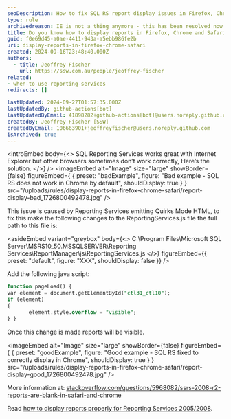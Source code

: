 ```yaml
---
seoDescription: How to fix SQL RS report display issues in Firefox, Chrome, and Safari with simple JS changes
type: rule
archivedreason: IE is not a thing anymore - this has been resolved now in current browsers
title: Do you know how to display reports in Firefox, Chrome and Safari (SQL Reporting Services 2008R2/2012)?
guid: f0e69d45-a0ae-4411-943a-a5ebb986fe2b
uri: display-reports-in-firefox-chrome-safari
created: 2024-09-16T23:48:40.000Z
authors:
  - title: Jeoffrey Fischer
    url: https://ssw.com.au/people/jeoffrey-fischer
related:
- when-to-use-reporting-services
redirects: []

lastUpdated: 2024-09-27T01:57:35.000Z
lastUpdatedBy: github-actions[bot]
lastUpdatedByEmail: 41898282+github-actions[bot]@users.noreply.github.com
createdBy: Jeoffrey Fischer [SSW]
createdByEmail: 106663901+jeoffreyfischer@users.noreply.github.com
isArchived: true
---
```


<introEmbed
  body={<>
SQL Reporting Services works great with Internet Explorer but other browsers sometimes don’t work correctly, Here’s the solution.
  </>}
/>
<imageEmbed
  alt="Image"
  size="large"
  showBorder={false}
  figureEmbed={ {
    preset: "badExample",
    figure: "Bad example - SQL RS does not work in Chrome by default",
    shouldDisplay: true
  } }
  src="/uploads/rules/display-reports-in-firefox-chrome-safari/report-display-bad_1726800492478.jpg"
/>

This issue is caused by Reporting Services emitting Quirks Mode HTML, to fix this make the following changes to the ReportingServices.js file the full path to this file is:

<asideEmbed
  variant="greybox"
  body={<>
    C:\Program Files\Microsoft SQL Server\MSRS10_50.MSSQLSERVER\Reporting Services\ReportManager\js\ReportingServices.js
  </>}
  figureEmbed={{
    preset: "default",
    figure: "XXX",
    shouldDisplay: false
  }}
/>

Add the following java script:

```sql
function pageLoad() {
var element = document.getElementById("ctl31_ctl10");
if (element)
{
       element.style.overflow = "visible";
} }
```

Once this change is made reports will be visible.

<imageEmbed
  alt="Image"
  size="large"
  showBorder={false}
  figureEmbed={ {
    preset: "goodExample",
    figure: "Good example - SQL RS fixed to correctly display in Chrome",
    shouldDisplay: true
  } }
  src="/uploads/rules/display-reports-in-firefox-chrome-safari/report-display-good_1726800492478.jpg"
/>

More information at: [stackoverflow.com/questions/5968082/ssrs-2008-r2-reports-are-blank-in-safari-and-chrome](https://stackoverflow.com/questions/5968082/ssrs-2008-r2-ssrs-2012-reportviewer-reports-are-blank-in-safari-and-chrome)

Read [how to display reports properly for Reporting Services 2005/2008](https://www.ssw.com.au/ssw/Standards/Rules/RulesToBetterSQLReportingServices.aspx#FirefoxChromeReportDisplay20052008).
